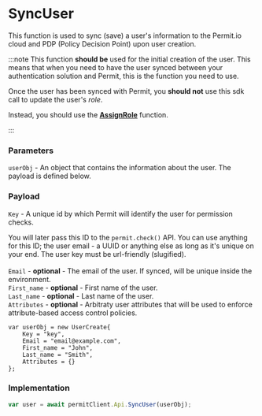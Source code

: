# SyncUser

This function is used to sync (save) a user's information to the Permit.io cloud and PDP (Policy Decision Point) upon user creation.

:::note
This function **should be** used for the initial creation of the user. This means that when you need to have the user synced between your authentication
solution and Permit, this is the function you need to use.

Once the user has been synced with Permit, you **should not** use this sdk call to update the user's _role_.

Instead, you should use the **[AssignRole](/sdk/dotnet/role/AssignRole)** function.

:::

### Parameters

`userObj` - An object that contains the information about the user. The payload is defined below.<br/>

### Payload

`Key` - A unique id by which Permit will identify the user for permission checks.

You will later pass this ID to the `permit.check()` API. You can use anything for this ID; the user email - a UUID or anything else as long as it's unique on your end. The user key must be url-friendly (slugified).<br/><br/>
`Email` - **optional** - The email of the user. If synced, will be unique inside the environment.<br/>
`First_name` - **optional** - First name of the user.<br/>
`Last_name` - **optional** - Last name of the user.<br/>
`Attributes` - **optional** - Arbitraty user attributes that will be used to enforce attribute-based access control policies.<br/>

```dotnet
var userObj = new UserCreate{
    Key = "key",
    Email = "email@example.com",
    First_name = "John",
    Last_name = "Smith",
    Attributes = {}
};
```

### Implementation

```js
var user = await permitClient.Api.SyncUser(userObj);
```
